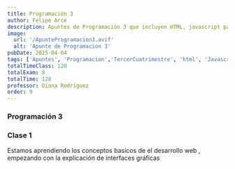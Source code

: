 ---
title: Programación 3
author: Felipe Arce
description: Apuntes de Programación 3 que incluyen HTML, javascript para la web, CSS , Interfaces ,diseñados para mejorar tus habilidades lógicas de programación en 2025-
image:
  url: '/ApunteProgramacion3.avif'
  alt: 'Apunte de Programacion 3'
pubDate: 2025-04-04
tags: ['Apuntes', 'Programacion','TercerCuatrimestre', 'html', 'Javascript','Css']
totalTimeClass: 120
totalExam: 8
totalTime: 128
professor: Diana Rodríguez
order: 9
---

### Programación 3

### Clase 1 
Estamos aprendiendo los conceptos basicos de el desarrollo web , empezando con la explicación de interfaces gráficas 